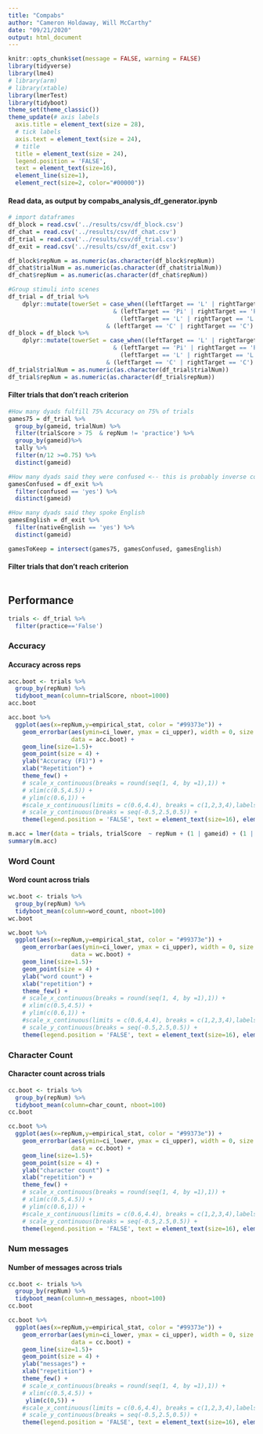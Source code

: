 ```yaml
---
title: "Compabs"
author: "Cameron Holdaway, Will McCarthy"
date: "09/21/2020"
output: html_document
---
```

  
```r
knitr::opts_chunk$set(message = FALSE, warning = FALSE)
library(tidyverse)
library(lme4)
# library(arm)
# library(xtable)
library(lmerTest)
library(tidyboot)
theme_set(theme_classic())
theme_update(# axis labels
  axis.title = element_text(size = 28),
  # tick labels
  axis.text = element_text(size = 24),
  # title 
  title = element_text(size = 24),
  legend.position = 'FALSE', 
  text = element_text(size=16), 
  element_line(size=1), 
  element_rect(size=2, color="#00000"))
```

#### Read data, as output by compabs_analysis_df_generator.ipynb
```r
# import dataframes
df_block = read.csv('../results/csv/df_block.csv')
df_chat = read.csv('../results/csv/df_chat.csv')
df_trial = read.csv('../results/csv/df_trial.csv')
df_exit = read.csv('../results/csv/df_exit.csv')

df_block$repNum = as.numeric(as.character(df_block$repNum))
df_chat$trialNum = as.numeric(as.character(df_chat$trialNum))
df_chat$repNum = as.numeric(as.character(df_chat$repNum))

#Group stimuli into scenes
df_trial = df_trial %>%
    dplyr::mutate(towerSet = case_when((leftTarget == 'L' | rightTarget == 'L')
                              & (leftTarget == 'Pi' | rightTarget == 'Pi')~ 'L/Pi',
                                (leftTarget == 'L' | rightTarget == 'L')
                            & (leftTarget == 'C' | rightTarget == 'C') ~ 'L/C', TRUE~'C/Pi'))
df_block = df_block %>%
    dplyr::mutate(towerSet = case_when((leftTarget == 'L' | rightTarget == 'L')
                              & (leftTarget == 'Pi' | rightTarget == 'Pi')~ 'L/Pi',
                                (leftTarget == 'L' | rightTarget == 'L')
                            & (leftTarget == 'C' | rightTarget == 'C') ~ 'L/C', TRUE~'C/Pi'))
df_trial$trialNum = as.numeric(as.character(df_trial$trialNum))
df_trial$repNum = as.numeric(as.character(df_trial$repNum))

```

#### Filter trials that don't reach criterion
```r
#How many dyads fulfill 75% Accuracy on 75% of trials
games75 = df_trial %>% 
  group_by(gameid, trialNum) %>% 
  filter(trialScore > 75  & repNum != 'practice') %>%
  group_by(gameid)%>% 
  tally %>% 
  filter(n/12 >=0.75) %>% 
  distinct(gameid)

#How many dyads said they were confused <-- this is probably inverse coded...
gamesConfused = df_exit %>% 
  filter(confused == 'yes') %>% 
  distinct(gameid)

#How many dyads said they spoke English
gamesEnglish = df_exit %>% 
  filter(nativeEnglish == 'yes') %>% 
  distinct(gameid)

gamesToKeep = intersect(games75, gamesConfused, gamesEnglish)
```

#### Filter trials that don't reach criterion
```r

```
## Performance
```r
trials <- df_trial %>% 
  filter(practice=='False')
```

### Accuracy 

#### Accuracy across reps

```r
acc.boot <- trials %>%
  group_by(repNum) %>%
  tidyboot_mean(column=trialScore, nboot=1000)
acc.boot
```


```r
acc.boot %>%
  ggplot(aes(x=repNum,y=empirical_stat, color = "#99373e")) +
    geom_errorbar(aes(ymin=ci_lower, ymax = ci_upper), width = 0, size = 1.5,
                  data = acc.boot) +  
    geom_line(size=1.5)+
    geom_point(size = 4) +
    ylab("Accuracy (F1)") +
    xlab("Repetition") +
    theme_few() +
    # scale_x_continuous(breaks = round(seq(1, 4, by =1),1)) +
    # xlim(c(0.5,4.5)) +  
    # ylim(c(0.6,1)) +
    #scale_x_continuous(limits = c(0.6,4.4), breaks = c(1,2,3,4),labels=c('first', '2nd','3rd','final')) +
    # scale_y_continuous(breaks = seq(-0.5,2.5,0.5)) +
    theme(legend.position = 'FALSE', text = element_text(size=16), element_line(size=1), element_rect(size=2, color="#00000"))

```

```r
m.acc = lmer(data = trials, trialScore  ~ repNum + (1 | gameid) + (1 | towerSet))
summary(m.acc)

```

### Word Count 

#### Word count across trials
```r
wc.boot <- trials %>%
  group_by(repNum) %>%
  tidyboot_mean(column=word_count, nboot=100)
wc.boot
```


```r
wc.boot %>%
  ggplot(aes(x=repNum,y=empirical_stat, color = "#99373e")) +
    geom_errorbar(aes(ymin=ci_lower, ymax = ci_upper), width = 0, size = 1.5,
                  data = wc.boot) +  
    geom_line(size=1.5)+
    geom_point(size = 4) +
    ylab("word count") +
    xlab("repetition") +
    theme_few() +
    # scale_x_continuous(breaks = round(seq(1, 4, by =1),1)) +
    # xlim(c(0.5,4.5)) +  
    # ylim(c(0.6,1)) +
    #scale_x_continuous(limits = c(0.6,4.4), breaks = c(1,2,3,4),labels=c('first', '2nd','3rd','final')) +
    # scale_y_continuous(breaks = seq(-0.5,2.5,0.5)) +
    theme(legend.position = 'FALSE', text = element_text(size=16), element_line(size=1), element_rect(size=2, color="#00000"))

```

### Character Count 

#### Character count across trials
```r
cc.boot <- trials %>%
  group_by(repNum) %>%
  tidyboot_mean(column=char_count, nboot=100)
cc.boot
```


```r
cc.boot %>%
  ggplot(aes(x=repNum,y=empirical_stat, color = "#99373e")) +
    geom_errorbar(aes(ymin=ci_lower, ymax = ci_upper), width = 0, size = 1.5,
                  data = cc.boot) +  
    geom_line(size=1.5)+
    geom_point(size = 4) +
    ylab("character count") +
    xlab("repetition") +
    theme_few() +
    # scale_x_continuous(breaks = round(seq(1, 4, by =1),1)) +
    # xlim(c(0.5,4.5)) +  
    # ylim(c(0.6,1)) +
    #scale_x_continuous(limits = c(0.6,4.4), breaks = c(1,2,3,4),labels=c('first', '2nd','3rd','final')) +
    # scale_y_continuous(breaks = seq(-0.5,2.5,0.5)) +
    theme(legend.position = 'FALSE', text = element_text(size=16), element_line(size=1), element_rect(size=2, color="#00000"))

```

### Num messages 

#### Number of messages across trials
```r
cc.boot <- trials %>%
  group_by(repNum) %>%
  tidyboot_mean(column=n_messages, nboot=100)
cc.boot
```

```r
cc.boot %>%
  ggplot(aes(x=repNum,y=empirical_stat, color = "#99373e")) +
    geom_errorbar(aes(ymin=ci_lower, ymax = ci_upper), width = 0, size = 1.5,
                  data = cc.boot) +  
    geom_line(size=1.5)+
    geom_point(size = 4) +
    ylab("messages") +
    xlab("repetition") +
    theme_few() +
    # scale_x_continuous(breaks = round(seq(1, 4, by =1),1)) +
    # xlim(c(0.5,4.5)) +  
     ylim(c(0,5)) +
    #scale_x_continuous(limits = c(0.6,4.4), breaks = c(1,2,3,4),labels=c('first', '2nd','3rd','final')) +
    # scale_y_continuous(breaks = seq(-0.5,2.5,0.5)) +
    theme(legend.position = 'FALSE', text = element_text(size=16), element_line(size=1), element_rect(size=2, color="#00000"))

```




```r

```
